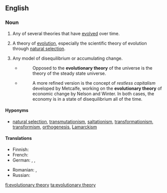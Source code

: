 ==English==
{{wikipedia}}

===Noun===
{{en-noun|head=[[evolutionary]] [[theory]]|evolutionary theories}}

# {{rfd-sense}} {{rfv-sense}} Any of several theories that have [[evolved]] over time.
# {{context|biology}} {{rfd-sense}} A theory of [[evolution]], especially the scientific theory of evolution through [[natural selection]].
# {{context|by extension}} {{rfd-sense}} Any model of disequilibrium or accumulating change.
#* {{quote-book|year=1962|author=Clifford D. Simak|title=The Solar System: Our New Front Yard|chapter=|url=|isbn=|page=70}}
#*: Opposed to the '''evolutionary theory''' of the universe is the theory of the steady state universe.
#* {{quote-book|year=2015|author=Jorge Turmo Arnal|title=Financial Crisis and the Failure of Economic Theory|chapter=|url=|isbn=|page=155}}
#*: A more refined version is the concept of ''restless capitalism'' developed by Metcalfe, working on the '''evolutionary theory''' of economic change by Nelson and Winter. In both cases, the economy is in a state of disequilibrium all of the time.

====Hyponyms====
* {{sense|biology}} [[natural selection]], [[transmutationism]], [[saltationism]], [[transformationism]], [[transformism]], [[orthogenesis]], [[Lamarckism]]

====Translations====
{{trans-top|theory of evolution}}
* Finnish: {{t+|fi|evoluutioteoria}}
* French: {{t|fr|théorie de l'évolution|f}}
* German: {{t+|de|Evolutionstheorie|f}}, {{t+|de|Deszendenztheorie|f}}, {{t+|de|Abstammungstheorie|f}}
{{trans-mid}}
* Romanian: {{t|ro|teorie evoluționară|f}}, {{t|ro|teorie evoluțională|f}}
* Russian: {{t|ru|тео́рия эволю́ции|f}}
{{trans-bottom}}
[[fi:evolutionary theory]]
[[ta:evolutionary theory]]